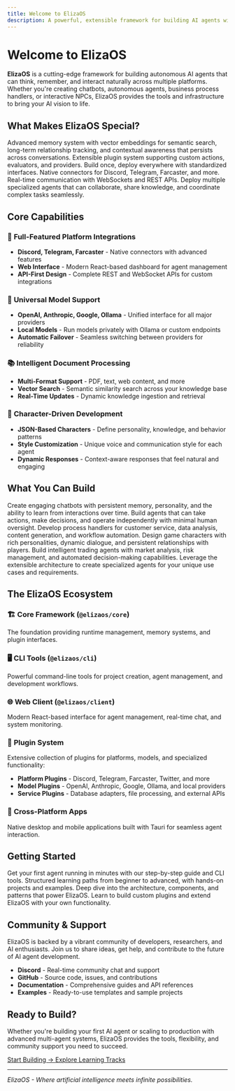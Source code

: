 ```yaml
---
title: Welcome to ElizaOS
description: A powerful, extensible framework for building AI agents with persistent memory, multi-modal capabilities, and extensive platform integrations
---
```


# Welcome to ElizaOS

**ElizaOS** is a cutting-edge framework for building autonomous AI agents that can think, remember, and interact naturally across multiple platforms. Whether you're creating chatbots, autonomous agents, business process handlers, or interactive NPCs, ElizaOS provides the tools and infrastructure to bring your AI vision to life.

## What Makes ElizaOS Special?

<div className="grid grid-cols-1 md:grid-cols-2 gap-4 mt-6">

<Card title="🧠 Persistent Memory" href="/docs/core-concepts/data-state/memory-system">
  Advanced memory system with vector embeddings for semantic search, long-term relationship tracking, and contextual awareness that persists across conversations.
</Card>

<Card title="🔌 Plugin Architecture" href="/docs/core-concepts/architecture/plugin-system">
  Extensible plugin system supporting custom actions, evaluators, and providers. Build once, deploy everywhere with standardized interfaces.
</Card>

<Card title="🌐 Multi-Platform Support" href="/docs/core-concepts/communication">
  Native connectors for Discord, Telegram, Farcaster, and more. Real-time communication with WebSockets and REST APIs.
</Card>

<Card title="🤖 Multi-Agent Systems" href="/docs/core-concepts/agent-development/agents">
  Deploy multiple specialized agents that can collaborate, share knowledge, and coordinate complex tasks seamlessly.
</Card>

</div>

## Core Capabilities

### 🚀 **Full-Featured Platform Integrations**
- **Discord, Telegram, Farcaster** - Native connectors with advanced features
- **Web Interface** - Modern React-based dashboard for agent management
- **API-First Design** - Complete REST and WebSocket APIs for custom integrations

### 🔄 **Universal Model Support**
- **OpenAI, Anthropic, Google, Ollama** - Unified interface for all major providers
- **Local Models** - Run models privately with Ollama or custom endpoints
- **Automatic Failover** - Seamless switching between providers for reliability

### 📚 **Intelligent Document Processing**
- **Multi-Format Support** - PDF, text, web content, and more
- **Vector Search** - Semantic similarity search across your knowledge base
- **Real-Time Updates** - Dynamic knowledge ingestion and retrieval

### 🎨 **Character-Driven Development**
- **JSON-Based Characters** - Define personality, knowledge, and behavior patterns
- **Style Customization** - Unique voice and communication style for each agent
- **Dynamic Responses** - Context-aware responses that feel natural and engaging

## What You Can Build

<div className="grid grid-cols-1 md:grid-cols-3 gap-4 mt-6">

<Card title="💬 Conversational Agents">
  Create engaging chatbots with persistent memory, personality, and the ability to learn from interactions over time.
</Card>

<Card title="🤖 Autonomous Agents">
  Build agents that can take actions, make decisions, and operate independently with minimal human oversight.
</Card>

<Card title="📊 Business Automation">
  Develop process handlers for customer service, data analysis, content generation, and workflow automation.
</Card>

<Card title="🎮 Interactive NPCs">
  Design game characters with rich personalities, dynamic dialogue, and persistent relationships with players.
</Card>

<Card title="📈 Trading Systems">
  Build intelligent trading agents with market analysis, risk management, and automated decision-making capabilities.
</Card>

<Card title="🔧 Custom Solutions">
  Leverage the extensible architecture to create specialized agents for your unique use cases and requirements.
</Card>

</div>

## The ElizaOS Ecosystem

### 🏗️ **Core Framework** (`@elizaos/core`)
The foundation providing runtime management, memory systems, and plugin interfaces.

### 🖥️ **CLI Tools** (`@elizaos/cli`)
Powerful command-line tools for project creation, agent management, and development workflows.

### 🌐 **Web Client** (`@elizaos/client`)
Modern React-based interface for agent management, real-time chat, and system monitoring.

### 🔌 **Plugin System**
Extensive collection of plugins for platforms, models, and specialized functionality:
- **Platform Plugins** - Discord, Telegram, Farcaster, Twitter, and more
- **Model Plugins** - OpenAI, Anthropic, Google, Ollama, and local providers
- **Service Plugins** - Database adapters, file processing, and external APIs

### 📱 **Cross-Platform Apps**
Native desktop and mobile applications built with Tauri for seamless agent interaction.

## Getting Started

<div className="grid grid-cols-1 md:grid-cols-2 gap-4 mt-6">

<Card title="🚀 Quick Start" href="/docs/getting-started/quickstart">
  Get your first agent running in minutes with our step-by-step guide and CLI tools.
</Card>

<Card title="💡 Learning Tracks" href="/docs/learning-tracks">
  Structured learning paths from beginner to advanced, with hands-on projects and examples.
</Card>

<Card title="🏗️ Core Concepts" href="/docs/core-concepts">
  Deep dive into the architecture, components, and patterns that power ElizaOS.
</Card>

<Card title="🔧 Plugin Development" href="/docs/plugins">
  Learn to build custom plugins and extend ElizaOS with your own functionality.
</Card>

</div>

## Community & Support

<Callout type="info" title="Join the ElizaOS Community">
ElizaOS is backed by a vibrant community of developers, researchers, and AI enthusiasts. Join us to share ideas, get help, and contribute to the future of AI agent development.

- **Discord** - Real-time community chat and support
- **GitHub** - Source code, issues, and contributions
- **Documentation** - Comprehensive guides and API references
- **Examples** - Ready-to-use templates and sample projects
</Callout>

## Ready to Build?

Whether you're building your first AI agent or scaling to production with advanced multi-agent systems, ElizaOS provides the tools, flexibility, and community support you need to succeed.

<div className="flex flex-wrap gap-4 mt-6">
  <a href="/docs/getting-started/quickstart" className="inline-flex items-center px-4 py-2 bg-blue-600 text-white rounded-md hover:bg-blue-700 transition-colors">
    Start Building →
  </a>
  <a href="/docs/learning-tracks" className="inline-flex items-center px-4 py-2 border border-gray-300 rounded-md hover:bg-gray-50 transition-colors">
    Explore Learning Tracks
  </a>
</div>

---

*ElizaOS - Where artificial intelligence meets infinite possibilities.*